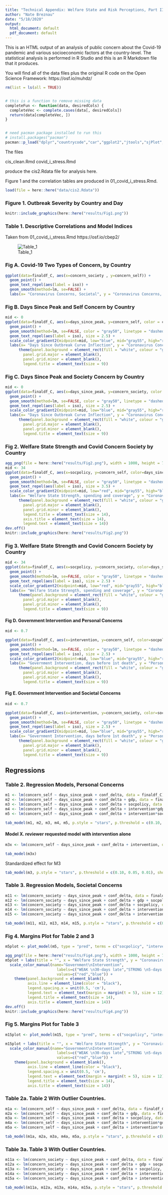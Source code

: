 ```yaml
---
title: "Technical Appendix: Welfare State and Risk Perceptions, Part III"
author: "Nate Breznau"
date: "5/18/2020"
output:
  html_document: default
  pdf_document: default
---
```


This is an HTML output of an analysis of public concern about the Covid-19 pandemic and various socioeconomic factors at the country-level. The statistical analysis is performed in R Studio and this is an R Markdown file that it produces. 

You will find all of the data files plus the original R code on the Open Science Framework: https://osf.io/muhdz/


```r

rm(list = ls(all = TRUE))


# this is a function to remove missing data
completeFun <- function(data, desiredCols) {
  completeVec <- complete.cases(data[, desiredCols])
  return(data[completeVec, ])
}


# need pacman package installed to run this
# install.packages("pacman")
pacman::p_load("dplyr","countrycode","car","ggplot2","jtools","sjPlot","sjmisc","sjlabelled","tidyverse","psych","lavaan","kable","kableExtra","ggrepel","stringi","margins", "ragg")

```

The files

cis_clean.Rmd
covid_i_stress.Rmd

produce the cis2.Rdata file for analysis here.

Figure 1 and the correlation tables are produced in 01_covid_i_stress.Rmd.

```r
load(file = here::here("data/cis2.Rdata"))

```

### Figure 1. Outbreak Severity by Country and Day

```r
knitr::include_graphics(here::here("results/Fig1.png"))
```


### Table 1. Descriptive Correlations and Model Indices

Taken from 01_covid_i_stress.Rmd https://osf.io/cbep2/

![Table_1](C:/GitHub/WS_Covid/results/Tbl1.png)



### Fig A. Covid-19 Two Types of Concern, by Country

```r

ggplot(data=finaldf_C, aes(x=concern_society , y=concern_self)) +
  geom_point() +
  geom_text_repel(aes(label = iso)) +
  geom_smooth(method=lm, se=FALSE) +
  labs(x= "Coronavirus Concerns, Societal", y = "Coronavirus Concerns, Societal")

```

### Fig B. Days Since Peak and Self Concern by Country

```r
mid <- 0
ggplot(data=finaldf_C, aes(x=days_since_peak, y=concern_self, color = conf_delta)) +
  geom_point() +
  geom_smooth(method=lm, se=FALSE, color = "gray50", linetype = "dashed") +
  geom_text_repel(aes(label = iso), size = 2.5) +
  scale_color_gradient2(midpoint=mid, low="blue", mid="gray55", high="red", space="Lab") +
  labs(x= "Days Since Outbreak Curve Inflection", y = "Coronavirus Concerns, Personal", color = "Weekly New Cases\n(rate of change)") +
      theme(panel.background = element_rect(fill = "white", colour = "grey50"),
        panel.grid.major = element_blank(),
        panel.grid.minor = element_blank(),
        legend.title = element_text(size = 9))
```

### Fig C. Days Since Peak and Society Concern by Country

```r

mid <- 0
ggplot(data=finaldf_C, aes(x=days_since_peak, y=concern_society, color = conf_delta)) +
  geom_point() +
  geom_smooth(method=lm, se=FALSE, color = "gray50", linetype = "dashed") +
  geom_text_repel(aes(label = iso), size = 2.5) +
  scale_color_gradient2(midpoint=mid, low="blue", mid="gray55", high="red", space="Lab") +
  labs(x= "Days Since Outbreak Curve Inflection", y = "Coronavirus Concerns, Societal", color = "Weekly New Cases\n(rate of change)") +
      theme(panel.background = element_rect(fill = "white", colour = "grey50"),
        panel.grid.major = element_blank(),
        panel.grid.minor = element_blank(),
        legend.title = element_text(size = 9))
```

### Fig 2. Welfare State Strength and Covid Concern Society by Country


```r
agg_png(file = here::here("results/Fig2.png"), width = 1000, height = 700, res = 144)
mid <- 34
ggplot(data=finaldf_C, aes(x=socpolicy, y=concern_self, color=days_since_peak)) +
  geom_point() +
  geom_smooth(method=lm, se=FALSE, color = "gray50", linetype = "dashed") +
  geom_text_repel(aes(label = iso), size = 3.5) +
  scale_color_gradient2(midpoint=mid, low="red", mid="gray55", high="blue", space="Lab") +
  labs(x= "Welfare State Strength, spending and coverage", y = "Coronavirus Concerns, Personal", color = "Days Since\nCurve Inflection") +
      theme(panel.background = element_rect(fill = "white", colour = "grey50"),
        panel.grid.major = element_blank(),
        panel.grid.minor = element_blank(),
        legend.title = element_text(size = 14),
        axis.title = element_text(size = 14),
        legend.text = element_text(size = 14))
dev.off()
knitr::include_graphics(here::here("results/Fig2.png"))

```
### Fig 3. Welfare State Strength and Covid Concern Society by Country


```r
mid <- 34
ggplot(data=finaldf_C, aes(x=socpolicy, y=concern_society, color=days_since_peak)) +
  geom_point() +
  geom_smooth(method=lm, se=FALSE, color = "gray50", linetype = "dashed") +
  geom_text_repel(aes(label = iso), size = 2.5) +
  scale_color_gradient2(midpoint=mid, low="red", mid="gray55", high="blue", space="Lab") +
  labs(x= "Welfare State Strength, spending and coverage", y = "Coronavirus Concerns, Societal", color = "Days Since\nCurve Inflection") +
      theme(panel.background = element_rect(fill = "white", colour = "grey50"),
        panel.grid.major = element_blank(),
        panel.grid.minor = element_blank(),
        legend.title = element_text(size = 9))

```



#### Fig D. Government Intervention and Personal Concerns
```r
mid <- 0.7

ggplot(data=finaldf_C, aes(x=intervention, y=concern_self, color=socpolicy)) +
  geom_point() +
  geom_smooth(method=lm, se=FALSE, color = "gray50", linetype = "dashed") +
  geom_text_repel(aes(label = iso), size = 2.5) +
  scale_color_gradient2(midpoint=mid, low="blue", mid="gray55", high="red", space="Lab") +
  labs(x= "Government Intervention, days before 1st death", y = "Personal Coronavirus Concerns", color = "Welfare State\nStrength") +
      theme(panel.background = element_rect(fill = "white", colour = "grey50"),
        panel.grid.major = element_blank(),
        panel.grid.minor = element_blank(),
        legend.title = element_text(size = 9))
```

#### Fig E. Government Intervention and Societal Concerns
```r
mid <- 0.7

ggplot(data=finaldf_C, aes(x=intervention, y=concern_society, color=socpolicy)) +
  geom_point() +
  geom_smooth(method=lm, se=FALSE, color = "gray50", linetype = "dashed") +
  geom_text_repel(aes(label = iso), size = 2.5) +
  scale_color_gradient2(midpoint=mid, low="blue", mid="gray55", high="red", space="Lab") +
  labs(x= "Government Intervention, days before 1st death", y = "Personal Coronavirus Concerns", color = "Welfare State\nStrength") +
      theme(panel.background = element_rect(fill = "white", colour = "grey50"),
        panel.grid.major = element_blank(),
        panel.grid.minor = element_blank(),
        legend.title = element_text(size = 9))
```

## Regressions


### Table 2. Regression Models, Personal Concerns

```r

m1 <- lm(concern_self ~ days_since_peak + conf_delta, data = finaldf_C)
m2 <- lm(concern_self ~ days_since_peak + conf_delta + gdp, data = finaldf_C)
m3 <- lm(concern_self ~ days_since_peak + conf_delta + socpolicy, data = finaldf_C)
m4 <- lm(concern_self ~ days_since_peak + conf_delta + intervention*gdp, data = finaldf_C)
m5 <- lm(concern_self ~ days_since_peak + conf_delta + intervention*socpolicy, data = finaldf_C)

tab_model(m1, m2, m3, m4, m5, p.style = "stars", p.threshold = c(0.10, 0.05, 0.01), show.ci = F, rm.terms = c("(Intercept)"),  dv.labels = c("M1", "M2","M3","M4", "M5"), pred.labels = c("Days Since Curve Inflection", "New Cases",  "GDP", "Welfare State Strength", "Government Intervention", "Intervention*GDP", "Intervention*Welfare State"), file = here::here("data/Tbl2.html"))

```

#### Model X. reviewer requested model with intervention alone

```r
m3x <- lm(concern_self ~ days_since_peak + conf_delta + intervention, data = finaldf_C)

tab_model(m3x)
```


Standardized effect for M3

```r


tab_model(m3, p.style = "stars", p.threshold = c(0.10, 0.05, 0.01), show.ci = F, rm.terms = c("(Intercept)"), show.std = T, dv.labels = c("M3"), pred.labels = c("Case Increase, past week", "Days Since Curve Inflection", "Welfare State, scale", "Government Intervention", "Intervention*Welfare State"))


```

### Table 3. Regression Models, Societal Concerns

```r

m11 <- lm(concern_society ~ days_since_peak + conf_delta, data = finaldf_C)
m12 <- lm(concern_society ~ days_since_peak + conf_delta + gdp + socpolicy, data = finaldf_C)
m13 <- lm(concern_society ~ days_since_peak + conf_delta + socpolicy, data = finaldf_C)
m14 <- lm(concern_society ~ days_since_peak + conf_delta + intervention*gdp, data = finaldf_C)
m15 <- lm(concern_society ~ days_since_peak + conf_delta + intervention*socpolicy, data = finaldf_C)

tab_model(m11, m12, m13, m14, m15, p.style = "stars", p.threshold = c(0.10, 0.05, 0.01), show.ci = F, rm.terms = c("(Intercept)"),  dv.labels = c("M1", "M2","M3","M4", "M5"), pred.labels = c("Days Since Curve Inflection", "New Cases",  "GDP", "Welfare State Strength", "Government Intervention", "Intervention*GDP", "Intervention*Welfare State"))
```


### Fig 4. Margins Plot for Table 2 and 3

```r


m5plot <- plot_model(m5, type = "pred", terms = c("socpolicy", "intervention [10,-30]")) 

agg_png(file = here::here("results/Fig4.png"), width = 1000, height = 700, res = 144)
m5plot + labs(title = "", x = "Welfare State Strength", y = "Coronavirus Concerns, Personal") +
  scale_color_manual(name="Government\nIntervention",
                       labels=c("WEAK \n30-days late","STRONG \n5-days advance"),
                       values=c("red","blue")) +
    theme(panel.background = element_blank(),
          axis.line = element_line(color = "black"),
          legend.spacing.x = unit(0.5, 'cm'),
          legend.text = element_text(margin = margin(t = 5), size = 12),
          legend.title = element_text(size = 14),
          axis.title = element_text(size = 14))
dev.off()
knitr::include_graphics(here::here("results/Fig4.png"))

```


### Fig 5. Margins Plot for Table 3

```r


m15plot <- plot_model(m15, type = "pred", terms = c("socpolicy", "intervention [10,-30]")) 

m15plot + labs(title = "", x = "Welfare State Strength", y = "Coronavirus Concerns, Societal") +
  scale_color_manual(name="Government\nIntervention",
                       labels=c("WEAK \n30-days late","STRONG \n5-days advance"),
                       values=c("red","blue")) +
    theme(panel.background = element_blank(),
          axis.line = element_line(color = "black"),
          legend.spacing.x = unit(0.5, 'cm'),
          legend.text = element_text(margin = margin(t = 5), size = 12),
          legend.title = element_text(size = 14),
          axis.title = element_text(size = 14))

```




### Table 2a. Table 2 With Outlier Countries. 


```r

m1a <- lm(concern_self ~ days_since_peak + conf_delta, data = finaldf_Ca)
m2a <- lm(concern_self ~ days_since_peak + conf_delta + gdp, data = finaldf_Ca)
m3a <- lm(concern_self ~ days_since_peak + conf_delta + socpolicy, data = finaldf_Ca)
m4a <- lm(concern_self ~ days_since_peak + conf_delta + intervention*gdp, data = finaldf_C)
m5a <- lm(concern_self ~ days_since_peak + conf_delta + intervention*socpolicy, data = finaldf_Ca)

tab_model(m1a, m2a, m3a, m4a, m5a, p.style = "stars", p.threshold = c(0.10, 0.05, 0.01), show.ci = F, rm.terms = c("(Intercept)"),  dv.labels = c("M1", "M2","M3","M4", "M5"), pred.labels = c("Days Since Curve Inflection", "New Cases",  "GDP", "Welfare State Strength", "Government Intervention", "Intervention*GDP", "Intervention*Welfare State"), file = here::here("results/Tbl2a.html"))

```


### Table 3a. Table 3 With Outlier Countries. 


```r

m11a <- lm(concern_society ~ days_since_peak + conf_delta, data = finaldf_Ca)
m12a <- lm(concern_society ~ days_since_peak + conf_delta + gdp + socpolicy, data = finaldf_Ca)
m13a <- lm(concern_society ~ days_since_peak + conf_delta + socpolicy, data = finaldf_Ca)
m14a <- lm(concern_society ~ days_since_peak + conf_delta + intervention*gdp, data = finaldf_Ca)
m15a <- lm(concern_society ~ days_since_peak + conf_delta + intervention*socpolicy, data = finaldf_Ca)

tab_model(m11a, m12a, m13a, m14a, m15a, p.style = "stars", p.threshold = c(0.10, 0.05, 0.01), show.ci = F, rm.terms = c("(Intercept)"),  dv.labels = c("M1", "M2","M3","M4", "M5"), pred.labels = c("Days Since Curve Inflection", "New Cases",  "GDP", "Welfare State Strength", "Government Intervention", "Intervention*GDP", "Intervention*Welfare State"))
```


